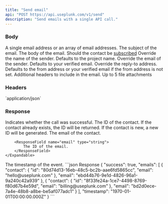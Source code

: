 ```yaml
---
title: "Send email"
api: "POST https://api.useplunk.com/v1/send"
description: "Send emails with a single API call."
---
```


### Body
<ParamField body="to" placeholder="hello@useplunk.com" type="string" required>
    A single email address or an array of email addresses.
</ParamField>
<ParamField body="subject" placeholder="Hello!" type="string" required>
    The subject of the email.
</ParamField>
<ParamField body="body" placeholder="Your first email" type="string" required >
    The body of the email.
</ParamField>
<ParamField body="subscribed" placeholder="false" type="boolean" default={"false"}>
    Should the contact be <a href={'/working-with-contacts/subscribe-state'}>subscribed</a>
</ParamField>
<ParamField body="name" placeholder="Plunk" type="string">
    Override the name of the sender. Defaults to the project name.
</ParamField>
<ParamField body="from" placeholder="hello@useplunk.com" type="string">
    Override the email of the sender. Defaults to your verified email.
</ParamField>
<ParamField body="reply" placeholder="hello@useplunk.com" type="string">
    Override the reply-to address. Defaults to the from address or your verified email if the from address is not set.
</ParamField>
<ParamField body="headers" type="object">
    Additional headers to include in the email.
</ParamField>
<ParamField body="attachments" type="object">
        Up to 5 file attachments
</ParamField>

### Headers
<ParamField header="Content-Type" type="string" required>
    `application/json`
</ParamField>

### Response

<ResponseField name="success" type="boolean">
    Indicates whether the call was successful.
</ResponseField>
<ResponseField name="emails" type="Email Object">
    <Expandable title="properties">
        <Expandable title="Contact">
            <ResponseField name="id" type="string">
                The ID of the contact. If the contact already exists, the ID will be returned. If the contact is new, a new ID will be generated.
            </ResponseField>
            <ResponseField name="email" type="string">
                The email of the contact.
            </ResponseField>
        </Expandable>

        <ResponseField name="email" type="string">
            The ID of the email.
        </ResponseField>
    </Expandable>
</ResponseField>
<ResponseField name="timestamp" type="datetime">
    The timestamp of the event.
</ResponseField>

<ResponseExample>
```json Response
{
  "success": true,
  "emails": [
    {
      "contact": {
        "id": "80d74d13-16eb-48c5-bc2b-aae6fd5865cc",
        "email": "hello@useplunk.com"
      },
      "email": "ebd44b76-9e1d-4826-96a1-9a240c42a939"
    },
    {
      "contact": {
        "id": "8f33fe24a-1ce7-4498-8769-f80d67b4e59d",
        "email":  "billing@useplunk.com"
      },
      "email": "bd2d0ece-7a4e-48b8-a8be-be5af077adc1"
    }
  ],
  "timestamp": "1970-01-01T00:00:00.000Z"
}
```
</ResponseExample>
